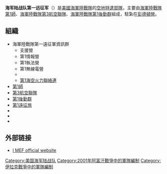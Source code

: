 {{noteTA
|G1=US Government
|G2=Military
|G3=USState
}}
{{Infobox military unit
|unit_name=海军陆战队第一远征军
|image= [[File:IMEFlogo_(2).png|250px]]
|caption=海军陆战队第一远征军徽章
|dates=1969年至今
|country= {{USA}} 
|allegiance= [[美國聯邦政府|美國聯邦政府]]
|branch= {{flagicon image|Flag of the United States Marine Corps.svg}} [[美國海軍陸戰隊|美國海軍陸戰隊]]
|type=
|role=遠征作戰
|size=
|command_structure=[[美國太平洋海軍陸戰隊|太平洋海軍陸戰隊]]
|current_commander=
|garrison=[[加利福尼亞州|加利福尼亞州]][[彭德頓營|彭德頓營]]
|equipment=
|ceremonial_chief= 
|colonel_of_the_regiment= 
|nickname=
|patron= 
|motto=
|colors=
|march= 
|mascot= 
|battles=[[波斯灣戰爭|波斯灣戰爭]]<br />[[持久自由行動|持久自由行動]]<br />[[伊拉克戰爭|伊拉克戰爭]]
|anniversaries=
|decorations= 
|battle_honours= 
<!-- Commanders -->
|commander1=[[File:Flag_of_a_United_States_Marine_Corps_lieutenant_general.svg|border]] {{link-en|小喬治·斯密斯|George W. Smith Jr.}} 中將
|commander1_label=現任指揮官
|commander2=
|commander2_label=
|commander3=
|commander3_label= 
|commander4= 
|commander4_label= 
<!-- Insignia -->
|identification_symbol          =
|identification_symbol_label    =
|identification_symbol_2        =
|identification_symbol_2_label  =
}} 

'''海军陆战队第一远征军'''（{{lang-en|I Marine Expeditionary Force，I MEF}}）是[[美國海軍陸戰隊|美國海軍陸戰隊]]的[[海軍陸戰隊空地特遣部隊|空地特遣部隊]]，主要由[[美國海軍陸戰隊第1師|海軍陸戰隊第1師]]、[[美國海軍陸戰隊第3航空聯隊|海軍陸戰隊第3航空聯隊]]、[[美國海軍陸戰隊第1後勤群|海軍陸戰隊第1後勤群]]組成，駐紮在[[彭德頓營|彭德頓營]]。

== 組織 ==

*海軍陸戰隊第一遠征軍資訊群
**支援營
**第1情報營
**第1執法營
**第1無線電營
**{{link-en|美國海軍陸戰隊第9通信營|9th Communication Battalion|第9通信營}}
**[[海空火力聯絡連|第1海空火力聯絡連]]
*[[美國海軍陸戰隊第1師|第1師]]
*[[美國海軍陸戰隊第3航空聯隊|第3航空聯隊]]
*[[美國海軍陸戰隊第1後勤群|第1後勤群]]
*[[美國海軍陸戰隊第1遠征旅|第1遠征旅]]
*{{link-en|美國海軍陸戰隊第11遠征支隊|11th Marine Expeditionary Unit|第11遠征支隊}}
*{{link-en|美國海軍陸戰隊第13遠征支隊|13th Marine Expeditionary Unit|第13遠征支隊}}
*{{link-en|美國海軍陸戰隊第15遠征支隊|15th Marine Expeditionary Unit|第15遠征支隊}}


== 外部链接 ==
*[http://www.imef.marines.mil/ I MEF official website]
{{美國海軍陸戰隊主要司令部}}
{{美國海軍陸戰隊}}
[[Category:美国海军陆战队|Category:美国海军陆战队]]
[[Category:2001年阿富汗戰爭中的軍隊編制|Category:2001年阿富汗戰爭中的軍隊編制]]
[[Category:伊拉克戰爭中的軍隊編制|Category:伊拉克戰爭中的軍隊編制]]